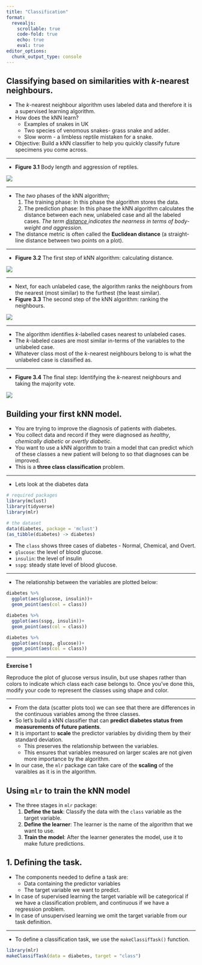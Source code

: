 ```yaml
---
title: "Classification"
format: 
  revealjs:
    scrollable: true
    code-fold: true
    echo: true
    eval: true
editor_options: 
  chunk_output_type: console
---
```


## Classifying based on similarities with *k*-nearest neighbours.

- The *k*-nearest neighbour algorithm uses labeled data and therefore it is a supervised learning algorithm.
- How does the kNN learn?
  - Examples of snakes in UK 
  - Two species of venomous snakes- grass snake and adder.
  - Slow worm - a limbless reptile mistaken for a snake.
- Objective: Build a kNN classifier to help you quickly classify future specimens you come across.

---

- **Figure 3.1** Body length and aggression of reptiles. 

![](5.Classification_files/fig3.1.png)


---

- The *two* phases of the kNN algorithm;
  1. The training phase: In this phase the algorithm stores the data.
  2. The prediction phase: In this phase the kNN algorithm calculates the distance between each new, unlabeled case and all the labeled cases. *The term <u> distance </u> indicates the nearness in terms of body-weight and aggression.*
- The distance metric is often called the **Euclidean distance** (a straight-line distance between two points on a plot).

---

- **Figure 3.2** The first step of kNN algorithm: calculating distance.

![](5.Classification_files/fig3.2.png)

---

- Next, for each unlabeled case, the algorithm ranks the neighbours from the nearest (most similar) to the furthest (the least similar).
- **Figure 3.3** The second step of the kNN algorithm: ranking the neighbours.

![](5.Classification_files/fig3.3.png)


---

- The algorithm identifies *k*-labelled cases nearest to unlabeled cases.
- The *k*-labeled cases are most similar in-terms of the variables to the unlabeled case.
- Whatever class most of the *k*-nearest neighbours belong to is what the unlabeled case is classified as.

---

- **Figure 3.4** The final step: Identifying the *k*-nearest neighbours and taking the majority vote.

![](5.Classification_files/fig3.4.JPG)


## Building your first kNN model.
- You are trying to improve the diagnosis of patients with diabetes.
- You collect data and record if they were diagnosed as *healthy*, *chemically diabetic* or *overtly diabetic*.
- You want to use a kNN algorithm to train a model that can predict which of these classes a new patient will belong to so that diagnoses can be improved.
- This is a **three class classification** problem.

---

- Lets look at the diabetes data
```r
# required packages
library(mclust)
library(tidyverse)
library(mlr)

# the dataset
data(diabetes, package = 'mclust')
(as_tibble(diabetes) -> diabetes)
```

- The `class` shows three cases of diabetes - Normal, Chemical, and Overt.
- `glucose`: the level of blood glucose.
- `insulin`: the level of insulin 
- `sspg`: steady state level of blood glucose.

---

- The relationship between the variables are plotted below:


```r
diabetes %>% 
  ggplot(aes(glucose, insulin))+
  geom_point(aes(col = class))
```


```r
diabetes %>% 
  ggplot(aes(sspg, insulin))+
  geom_point(aes(col = class))
```

```r
diabetes %>% 
  ggplot(aes(sspg, glucose))+
  geom_point(aes(col = class))
```

---

**Exercise 1**

Reproduce the plot of glucose versus insulin, but use shapes rather than colors to indicate which class each case belongs to. Once you’ve done this, modify your code to represent the classes using shape and color.

---

- From the data (scatter plots too) we can see that there are differences in the continuous variables among the three classes.
- So let's build a kNN classifier that can **predict diabetes status from measurements of future patients**.
- It is important to **scale** the predictor variables by dividing them by their standard deviation. 
  - This preserves the relationship between the variables.
  - This ensures that variables measured on larger scales are not given more importance by the algorithm.
- In our case, the `mlr` package can take care of the **scaling** of the varaibles as it is in the algorithm.


## Using `mlr` to train the kNN model
- The three stages in `mlr` package:
  1. **Define the task**: Classify the data with the `class` variable as the target variable.
  2. **Define the learner**: The learner is the name of the algorithm that we want to use.
  3. **Train the model**: After the learner generates the model, use it to make future predictions.
  
## 1. Defining the task.

- The components needed to define a task are:
  - Data containing the predictor variables
  - The target variable we want to predict.
- In case of supervised learning the target variable will be categorical if we have a classification problem, and continuous if we have a regression problem.
- In case of unsupervised learning we omit the target variable from our task definition.

---

- To define a classification task, we use the `makeClassifTask()` function.

```r
library(mlr)
makeClassifTask(data = diabetes, target = "class")
```

